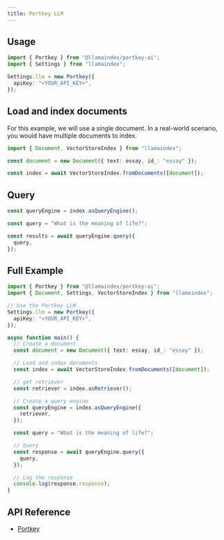 ```yaml
---
title: Portkey LLM
---
```


## Usage

```ts
import { Portkey } from "@llamaindex/portkey-ai";
import { Settings } from "llamaindex";

Settings.llm = new Portkey({
  apiKey: "<YOUR_API_KEY>",
});
```

## Load and index documents

For this example, we will use a single document. In a real-world scenario, you would have multiple documents to index.

```ts
import { Document, VectorStoreIndex } from "llamaindex";

const document = new Document({ text: essay, id_: "essay" });

const index = await VectorStoreIndex.fromDocuments([document]);
```

## Query

```ts
const queryEngine = index.asQueryEngine();

const query = "What is the meaning of life?";

const results = await queryEngine.query({
  query,
});
```

## Full Example

```ts
import { Portkey } from "@llamaindex/portkey-ai";
import { Document, Settings, VectorStoreIndex } from "llamaindex";

// Use the Portkey LLM
Settings.llm = new Portkey({
  apiKey: "<YOUR_API_KEY>",
});

async function main() {
  // Create a document
  const document = new Document({ text: essay, id_: "essay" });

  // Load and index documents
  const index = await VectorStoreIndex.fromDocuments([document]);

  // get retriever
  const retriever = index.asRetriever();

  // Create a query engine
  const queryEngine = index.asQueryEngine({
    retriever,
  });

  const query = "What is the meaning of life?";

  // Query
  const response = await queryEngine.query({
    query,
  });

  // Log the response
  console.log(response.response);
}
```

## API Reference

- [Portkey](/docs/api/classes/Portkey)
